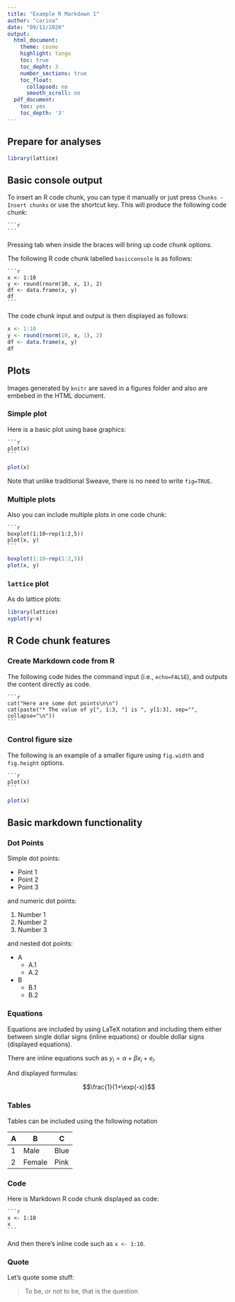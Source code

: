 ---
title: "Example R Markdown 1"
author: "carina"
date: "09/12/2020"
output:
  html_document:
    theme: cosmo
    highlight: tango
    toc: true
    toc_depht: 3
    number_sections: true
    toc_float:
      collapsed: no 
      smooth_scroll: no
  pdf_document:
    toc: yes
    toc_depth: '3'
---





## Prepare for analyses

```{r }
library(lattice)
```


## Basic console output
To insert an R code chunk, you can type it manually or just press `Chunks - Insert chunks` or use the shortcut key. This will produce the following code chunk:

    ```{r  }
    
    ```

Pressing tab when inside the braces will bring up code chunk options.

The following R code chunk labelled `basicconsole` is as follows:

    ```{r }
    x <- 1:10
    y <- round(rnorm(10, x, 1), 2)
    df <- data.frame(x, y)
    df
    ```
    
The code chunk input and output is then displayed as follows:

```{r basicconsole}
x <- 1:10
y <- round(rnorm(10, x, 1), 2)
df <- data.frame(x, y)
df
```

## Plots
Images generated by `knitr` are saved in a figures folder and also are embebed in the HTML document.

### Simple plot
Here is a basic plot using base graphics:

    ```{r }
    plot(x)
    ```

```{r simpleplot}
plot(x)
```

Note that unlike traditional Sweave, there is no need to write `fig=TRUE`.


### Multiple plots
Also you can include multiple plots in one code chunk:

    ```{r }
    boxplot(1:10~rep(1:2,5))
    plot(x, y)
    ```

```{r multipleplots}
boxplot(1:10~rep(1:2,5))
plot(x, y)
```


### `lattice` plot
As do lattice plots:

```{r latticeex}
library(lattice)
xyplot(y~x)
```



## R Code chunk features
### Create Markdown code from R


The following code hides the command input (i.e., `echo=FALSE`), and outputs the content directly as code.

    ```{r , results='asis', echo=FALSE}
    cat("Here are some dot points\n\n")
    cat(paste("* The value of y[", 1:3, "] is ", y[1:3], sep="", collapse="\n"))
    ```



### Control figure size
The following is an example of a smaller figure using `fig.width` and `fig.height` options.

    ```{r , fig.width=3, fig.height=3}
    plot(x)
    ```

```{r bigplot, fig.width=8, fig.height=8}
plot(x)
```



## Basic markdown functionality

### Dot Points
Simple dot points:

* Point 1
* Point 2
* Point 3

and numeric dot points:

1. Number 1
2. Number 2
3. Number 3

and nested dot points:

* A
    * A.1
    * A.2
* B
    * B.1
    * B.2


### Equations
Equations are included by using LaTeX notation and including them either between single dollar signs (inline equations) or double dollar signs (displayed equations).


There are inline equations such as $y_i = \alpha + \beta x_i + e_i$.

And displayed formulas:

$$\frac{1}{1+\exp(-x)}$$




### Tables
Tables can be included using the following notation

A  | B | C
--- | --- | ---
1  | Male | Blue
2  | Female | Pink




### Code
Here is Markdown R code chunk displayed as code:

    ```{r}
    x <- 1:10
    x
    ```
    


And then there's inline code such as `x <- 1:10`.

### Quote
Let's quote some stuff:

> To be, or not to be, that is the question
